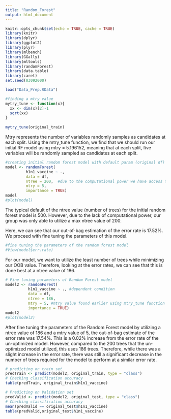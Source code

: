 ```yaml
---
title: "Random_Forest"
output: html_document
---
```


```r
knitr::opts_chunk$set(echo = TRUE, cache = TRUE)
library(knitr)
library(dplyr)
library(ggplot2)
library(plyr)
library(mlbench)
library(GGally)
library(mltools)
library(randomForest)
library(data.table)
library(caret)
set.seed(03092000)
```

```r
load("Data_Prep.RData")
```

```r
#finding a mtry value
mytry_tune <- function(x){
  xx <- dim(x)[2]-1
  sqrt(xx)
}
       
mytry_tune(original_train)
```
Mtry represents the number of variables randomly samples as candidates at each split. Using the mtry_tune function, we find that we should run our initial RF model using mtry = 5.196152, meaning that at each split, five variables will be randomly sampled as candidates at each split.

```r
#creating initial random forest model with default param (original df)
model <- randomForest(
         h1n1_vaccine ~ ., 
         data = df,
         ntree = 200,  #due to the computational power we have access to, we will limit ntree to 200
         mtry = 5,
         importance = TRUE)
model
#plot(model)
```
The typical default of the ntree value (number of trees) for the initial random forest model is 500. However, due to the lack of computational power, our group was only able to utilize a max ntree value of 200. 

Here, we can see that our out-of-bag estimation of the error rate is 17.52%. We proceed with fine tuning the parameters of this model.

```r
#fine tuning the parameters of the random forest model 
#View(model$err.rate)

```
For our model, we want to utilize the least number of trees while minimizing our OOB value. Therefore, looking at the error rates, we can see that this is done best at a ntree value of 186.  

```r
# Fine tuning parameters of Random Forest model
model2 <- randomForest(
          h1n1_vaccine ~ ., #dependent condition
          data = df,
          ntree = 186,
          mtry = 5, #mtry value found earlier using mtry_tune function
          importance = TRUE)
model2
#plot(model2)
```
After fine tuning the parameters of the Random Forest model by utilizing a ntree value of 186 and a mtry value of 5, the out-of-bag estimate of the error rate was 17.54%. This is a 0.02% increase from the error rate of the un-optimized model. However, compared to the 200 trees that the un-optimized model utilized, this uses 186 trees. Therefore, while there was a slight increase in the error rate, there was still a significant decrease in the number of trees required for the model to perform at a similar error rate.

```r
# predicting on train set
predTrain <- predict(model2, original_train, type = "class")
# Checking classification accuracy
table(predTrain, original_train$h1n1_vaccine)  

# Predicting on Validation set
predValid <- predict(model2, original_test, type = "class")
# Checking classification accuracy
mean(predValid == original_test$h1n1_vaccine)                    
table(predValid,original_test$h1n1_vaccine)
```


